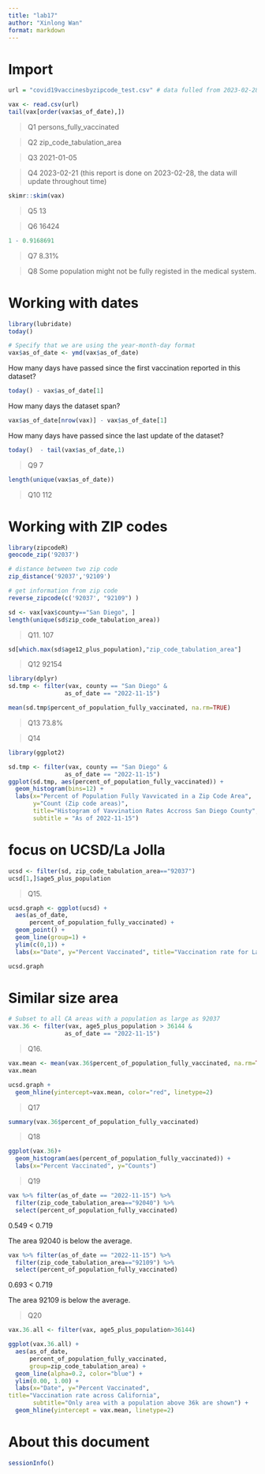 ```yaml
---
title: "lab17"
author: "Xinlong Wan"
format: markdown
---
```


# Import 

```r
url = "covid19vaccinesbyzipcode_test.csv" # data fulled from 2023-02-28

vax <- read.csv(url)
tail(vax[order(vax$as_of_date),])

```

> Q1 persons_fully_vaccinated

> Q2 zip_code_tabulation_area

> Q3 2021-01-05

> Q4 2023-02-21 (this report is done on 2023-02-28, the data will update throughout time)


```r
skimr::skim(vax)
```

> Q5 13

> Q6 16424


```r
1 - 0.9168691	
```

> Q7 8.31%

> Q8 Some population might not be fully registed in the medical system.

# Working with dates

```r
library(lubridate)
today()
```

```r
# Specify that we are using the year-month-day format
vax$as_of_date <- ymd(vax$as_of_date)
```

How many days have passed since the first vaccination reported in this dataset?


```r
today() - vax$as_of_date[1]
```

How many days the dataset span?

```r
vax$as_of_date[nrow(vax)] - vax$as_of_date[1]
```

How many days have passed since the last update of the dataset?

```r
today()  - tail(vax$as_of_date,1)
```

> Q9 7

```r
length(unique(vax$as_of_date))
```

> Q10 112


# Working with ZIP codes

```r
library(zipcodeR)
geocode_zip('92037')
```

```r
# distance between two zip code
zip_distance('92037','92109')
```

```r
# get information from zip code
reverse_zipcode(c('92037', "92109") )
```

```r
sd <- vax[vax$county=="San Diego", ]
length(unique(sd$zip_code_tabulation_area))
```

> Q11. 107

```r
sd[which.max(sd$age12_plus_population),"zip_code_tabulation_area"]
```

> Q12 92154


```r
library(dplyr)
sd.tmp <- filter(vax, county == "San Diego" &
                as_of_date == "2022-11-15")

mean(sd.tmp$percent_of_population_fully_vaccinated, na.rm=TRUE)
```

> Q13 73.8%

> Q14

```r
library(ggplot2)

sd.tmp <- filter(vax, county == "San Diego" &
                as_of_date == "2022-11-15")
ggplot(sd.tmp, aes(percent_of_population_fully_vaccinated)) +
  geom_histogram(bins=12) +
  labs(x="Percent of Population Fully Vavvicated in a Zip Code Area", 
       y="Count (Zip code areas)",
       title="Histogram of Vavvination Rates Accross San Diego County",
       subtitle = "As of 2022-11-15")
```

# focus on UCSD/La Jolla

```r
ucsd <- filter(sd, zip_code_tabulation_area=="92037")
ucsd[1,]$age5_plus_population
```

> Q15.

```r
ucsd.graph <- ggplot(ucsd) +
  aes(as_of_date,
      percent_of_population_fully_vaccinated) +
  geom_point() +
  geom_line(group=1) +
  ylim(c(0,1)) +
  labs(x="Date", y="Percent Vaccinated", title="Vaccination rate for La Jolla CA 92109")

ucsd.graph
```

# Similar size area

```r
# Subset to all CA areas with a population as large as 92037
vax.36 <- filter(vax, age5_plus_population > 36144 &
                as_of_date == "2022-11-15")
```

> Q16.

```r
vax.mean <- mean(vax.36$percent_of_population_fully_vaccinated, na.rm=TRUE)
vax.mean 
```

```r
ucsd.graph +
  geom_hline(yintercept=vax.mean, color="red", linetype=2)
```

> Q17

```r
summary(vax.36$percent_of_population_fully_vaccinated)
```

> Q18

```r
ggplot(vax.36)+
  geom_histogram(aes(percent_of_population_fully_vaccinated)) +
  labs(x="Percent Vaccinated", y="Counts")
```
> Q19

```r
vax %>% filter(as_of_date == "2022-11-15") %>%
  filter(zip_code_tabulation_area=="92040") %>%
  select(percent_of_population_fully_vaccinated)

```

0.549 <  0.719

The area 92040 is below the average.

```r
vax %>% filter(as_of_date == "2022-11-15") %>%
  filter(zip_code_tabulation_area=="92109") %>%
  select(percent_of_population_fully_vaccinated)

```
0.693 <  0.719

The area 92109 is below the average.


> Q20

```r
vax.36.all <- filter(vax, age5_plus_population>36144)

ggplot(vax.36.all) +
  aes(as_of_date,
      percent_of_population_fully_vaccinated,
      group=zip_code_tabulation_area) +
  geom_line(alpha=0.2, color="blue") +
  ylim(0.00, 1.00) +
  labs(x="Date", y="Percent Vaccinated",
title="Vaccination rate across California",
       subtitle="Only area with a population above 36k are shown") +
  geom_hline(yintercept = vax.mean, linetype=2)
```

# About this document

```r
sessionInfo()
```

